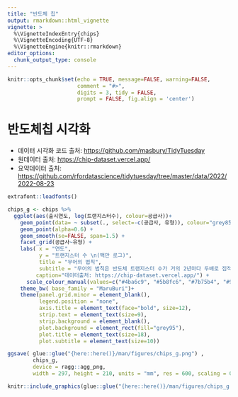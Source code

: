 ```yaml
---
title: "반도체 칩"
output: rmarkdown::html_vignette
vignette: >
  %\VignetteIndexEntry{chips}
  %\VignetteEncoding{UTF-8}
  %\VignetteEngine{knitr::rmarkdown}
editor_options: 
  chunk_output_type: console
---
```


```r
knitr::opts_chunk$set(echo = TRUE, message=FALSE, warning=FALSE,
                      comment = "#>", 
                      digits = 3, tidy = FALSE, 
                      prompt = FALSE, fig.align = 'center')

```

# 반도체칩 시각화

- 데이터 시각화 코드 출처: <https://github.com/masbury/TidyTuesday>
- 원데이터 출처: <https://chip-dataset.vercel.app/>
- 요약데이터 출처: <https://github.com/rfordatascience/tidytuesday/tree/master/data/2022/2022-08-23>

```r

extrafont::loadfonts()

chips_g <- chips %>% 
  ggplot(aes(출시연도, log(트랜지스터수), colour=공급사))+
    geom_point(data= ~ subset(., select=-c(공급사, 유형)), colour="grey85")+
    geom_point(alpha=0.6) +
    geom_smooth(se=FALSE, span=1.5) +
    facet_grid(공급사~유형) +
    labs( x = "연도",
          y = "트랜지스터 수 \n(백만 로그)",
          title = "무어의 법칙",
          subtitle = "무어의 법칙은 반도체 트랜지스터 수가 거의 2년마다 두배로 집적된다는 것이다.", 
         caption="데이터출처: https://chip-dataset.vercel.app/") +
      scale_colour_manual(values=c("#4ba6c9", "#5b8fc6", "#7b75b4", "#935891", "#9b3e63"))+
    theme_bw( base_family = "MaruBuri")+
    theme(panel.grid.minor = element_blank(),
          legend.position = "none",
          axis.title = element_text(face="bold", size=12),
          strip.text = element_text(size=9), 
          strip.background = element_blank(),
          plot.background = element_rect(fill="grey95"),
          plot.title = element_text(size=18),
          plot.subtitle = element_text(size=10))

ggsave( glue::glue("{here::here()}/man/figures/chips_g.png") , 
        chips_g,
        device = ragg::agg_png, 
        width = 297, height = 210, units = "mm", res = 600, scaling = 0.75)
```


```r
knitr::include_graphics(glue::glue("{here::here()}/man/figures/chips_g.png"))
```

